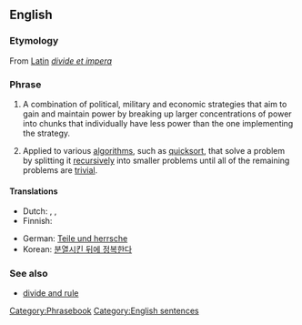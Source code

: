 ==English==

===Etymology===
From [[w:Latin|Latin]] ''[[divide et impera]]''

===Phrase===
{{infl|en|phrase|head=[[divide]] [[and]] [[conquer]]}}

# A combination of political, military and economic strategies that aim to gain and maintain power by breaking up larger concentrations of power into chunks that individually have less power than the one implementing the strategy.
# {{computing}} Applied to various [[algorithm]]s, such as [[quicksort]], that solve a problem by splitting it [[recursive]]ly into smaller problems until all of the remaining problems are [[trivial]].

====Translations====
{{trans-top|Divide and conquer}}
* Dutch: {{t-|nl|divide et impera}}, {{t-|nl|deel en heers}}, {{t-|nl|verdeel en heers}}
* Finnish: {{t-|fi|hajota ja hallitse}}
{{trans-mid}}
* German: [[Teile und herrsche]]
* Korean: [[분열시킨 뒤에 정복한다]]
{{trans-bottom}}

===See also===
* [[divide and rule]]

[[Category:Phrasebook]]
[[Category:English sentences]]